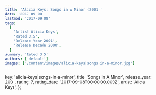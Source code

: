 ```yaml
---
title: 'Alicia Keys: Songs in A Minor (2001)'
date: '2017-09-08'
lastmod: '2017-09-08'
tags:
  [
    'Artist Alicia Keys',
    'Rated 3.5',
    'Release Year 2001',
    'Release Decade 2000',
  ]
summary: 'Rated 3.5'
authors: ['default']
images: ['/content/images/alicia-keys|songs-in-a-minor.jpg']
---
```


  key: 'alicia-keys|songs-in-a-minor',
  title: 'Songs in A Minor',
  release_year: 2001,
  rating: 7,
  rating_date: '2017-09-08T00:00:00.000Z',
  artist: 'Alicia Keys',
};

<MusicRating data={data} />
